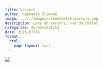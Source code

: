 ```yaml
---
title: Vercors
author: Raphaële Slimane
image: ../../images/urbansketch/vercors.png
description: Lans en Vercors, vue du chalet
categories: [urbansketch]
date: 2025/07/15
format:
  html:
    page-layout: full
---
```


![](../../images/urbansketch/vercors.png)

